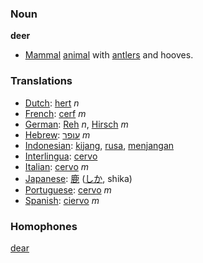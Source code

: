 === Noun ===

'''deer'''

* [[Mammal]] [[animal]] with [[antler]]s and hooves.

===Translations===

*[[Dutch]]: [[hert]] ''n''
*[[French]]: [[cerf]] ''m''
*[[German]]: [[Reh]] ''n'', [[Hirsch]] ''m''
*[[Hebrew]]: [[עופר]] ''m''
*[[Indonesian]]: [[kijang]], [[rusa]], [[menjangan]]
*[[Interlingua]]: [[cervo]]
*[[Italian]]: [[cervo]] ''m''
*[[Japanese]]: [[鹿]] ([[しか]], shika)
*[[Portuguese]]: [[cervo]] ''m''
*[[Spanish]]: [[ciervo]] ''m''

===Homophones===

[[dear]]